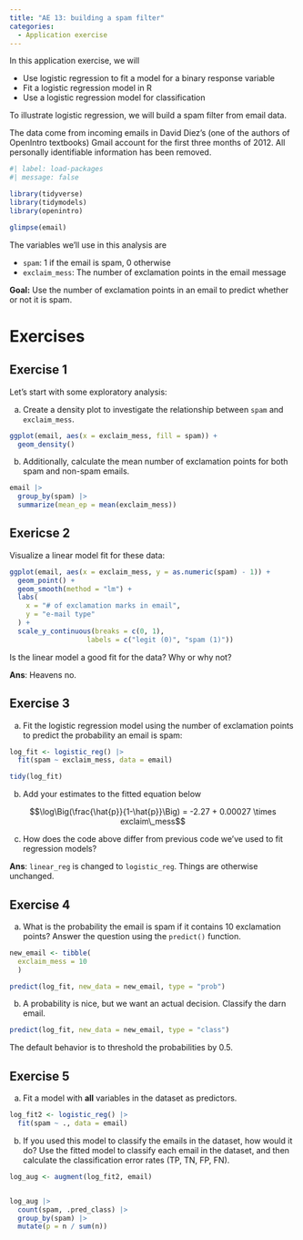 ```yaml
---
title: "AE 13: building a spam filter"
categories: 
  - Application exercise
---
```


In this application exercise, we will

-   Use logistic regression to fit a model for a binary response variable
-   Fit a logistic regression model in R
-   Use a logistic regression model for classification

To illustrate logistic regression, we will build a spam filter from email data.

The data come from incoming emails in David Diez's (one of the authors of OpenIntro textbooks) Gmail account for the first three months of 2012.
All personally identifiable information has been removed.

```r
#| label: load-packages
#| message: false

library(tidyverse)
library(tidymodels)
library(openintro)
```

```r
glimpse(email)
```

The variables we'll use in this analysis are

-   `spam`: 1 if the email is spam, 0 otherwise
-   `exclaim_mess`: The number of exclamation points in the email message

**Goal:** Use the number of exclamation points in an email to predict whether or not it is spam.

# Exercises

## Exercise 1

Let's start with some exploratory analysis: 

a. Create a density plot to investigate the relationship between `spam` and `exclaim_mess`.

```r
ggplot(email, aes(x = exclaim_mess, fill = spam)) + 
  geom_density()
```

b. Additionally, calculate the mean number of exclamation points for both spam and non-spam emails.

```r
email |>
  group_by(spam) |>
  summarize(mean_ep = mean(exclaim_mess))
```

## Exericse 2

Visualize a linear model fit for these data:

```r
ggplot(email, aes(x = exclaim_mess, y = as.numeric(spam) - 1)) + 
  geom_point() + 
  geom_smooth(method = "lm") +
  labs(
    x = "# of exclamation marks in email",
    y = "e-mail type"
  ) +
  scale_y_continuous(breaks = c(0, 1),
                   labels = c("legit (0)", "spam (1)"))
```

Is the linear model a good fit for the data? Why or why not?

**Ans**: Heavens no.

## Exercise 3

a. Fit the logistic regression model using the number of exclamation points to predict the probability an email is spam:

```r
log_fit <- logistic_reg() |>
  fit(spam ~ exclaim_mess, data = email)

tidy(log_fit)
```

b. Add your estimates to the fitted equation below

$$\log\Big(\frac{\hat{p}}{1-\hat{p}}\Big) = -2.27 + 0.00027 \times exclaim\_mess$$

c. How does the code above differ from previous code we've used to fit regression models? 

**Ans**: `linear_reg` is changed to `logistic_reg`. Things are otherwise unchanged.

## Exercise 4

a. What is the probability the email is spam if it contains 10 exclamation points?
Answer the question using the `predict()` function.

```r
new_email <- tibble(
  exclaim_mess = 10
  )

predict(log_fit, new_data = new_email, type = "prob")
```

b. A probability is nice, but we want an actual decision. Classify the darn email.

```r
predict(log_fit, new_data = new_email, type = "class")
```

The default behavior is to threshold the probabilities by 0.5.

## Exercise 5

a. Fit a model with **all** variables in the dataset as predictors.

```r
log_fit2 <- logistic_reg() |>
  fit(spam ~ ., data = email)
```

b. If you used this model to classify the emails in the dataset, how would it do? Use the fitted model to classify each email in the dataset, and then calculate the classification error rates (TP, TN, FP, FN).

```r
log_aug <- augment(log_fit2, email)


log_aug |>
  count(spam, .pred_class) |>
  group_by(spam) |>
  mutate(p = n / sum(n))
```
